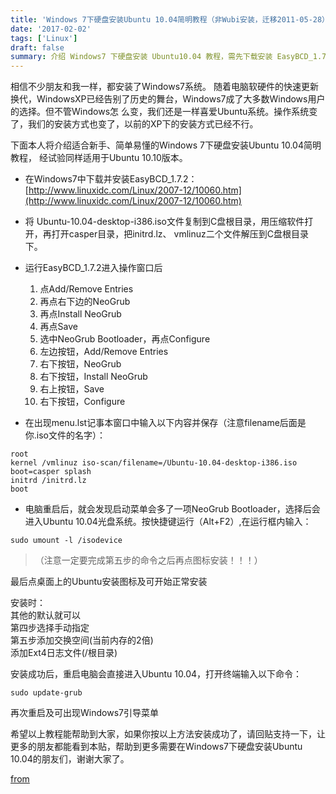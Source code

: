 ```yaml
---
title: 'Windows 7下硬盘安装Ubuntu 10.04简明教程（非Wubi安装，迁移2011-05-28）'
date: '2017-02-02'
tags: ['Linux']
draft: false
summary: 介绍 Windows7 下硬盘安装 Ubuntu10.04 教程，需先下载安装 EasyBCD_1.7.2，复制文件并解压，通过 EasyBCD 操作，在 menu.lst 输入内容，重启后选择 NeoGrub Bootloader 进入光盘系统，按步骤安装，成功后可出现 Windows7 引导菜单。 
---
```


相信不少朋友和我一样，都安装了Windows7系统。 随着电脑软硬件的快速更新换代，WindowsXP已经告别了历史的舞台，Windows7成了大多数Windows用户的选择。但不管Windows怎 么变，我们还是一样喜爱Ubuntu系统。操作系统变了，我们的安装方式也变了，以前的XP下的安装方式已经不行。

下面本人将介绍适合新手、简单易懂的Windows 7下硬盘安装Ubuntu 10.04简明教程，
经试验同样适用于Ubuntu 10.10版本。

* 在Windows7中下载并安装EasyBCD_1.7.2：[http://www.linuxidc.com/Linux/2007-12/10060.htm](http://www.linuxidc.com/Linux/2007-12/10060.htm)  
* 将 Ubuntu-10.04-desktop-i386.iso文件复制到C盘根目录，用压缩软件打开，再打开casper目录，把initrd.lz、 vmlinuz二个文件解压到C盘根目录下。
* 运行EasyBCD_1.7.2进入操作窗口后  
  1. 点Add/Remove Entries
  2. 再点右下边的NeoGrub
  3. 再点Install NeoGrub
  4. 再点Save
  5. 选中NeoGrub Bootloader，再点Configure
    1. 左边按钮，Add/Remove Entries
    2. 右下按钮，NeoGrub
    3. 右下按钮，Install NeoGrub
    4. 右上按钮，Save
    5. 右下按钮，Configure

* 在出现menu.lst记事本窗口中输入以下内容并保存（注意filename后面是你.iso文件的名字）：
```
root
kernel /vmlinuz iso-scan/filename=/Ubuntu-10.04-desktop-i386.iso boot=casper splash
initrd /initrd.lz
boot
```
* 电脑重启后，就会发现启动菜单会多了一项NeoGrub Bootloader，选择后会进入Ubuntu 10.04光盘系统。按快捷键运行（Alt+F2）,在运行框内输入：
```
sudo umount -l /isodevice
```
> （注意一定要完成第五步的命令之后再点图标安装！！！）

最后点桌面上的Ubuntu安装图标及可开始正常安装

安装时：  
其他的默认就可以  
第四步选择手动指定    
第五步添加交换空间(当前内存的2倍)   
添加Ext4日志文件(/根目录)  

安装成功后，重启电脑会直接进入Ubuntu 10.04，打开终端输入以下命令：
```
sudo update-grub
```
再次重启及可出现Windows7引导菜单

希望以上教程能帮助到大家，如果你按以上方法安装成功了，请回贴支持一下，让更多的朋友都能看到本贴，帮助到更多需要在Windows7下硬盘安装Ubuntu 10.04的朋友们，谢谢大家了。

[from](http://www.linuxidc.com/Linux/2010-05/25875.htm)